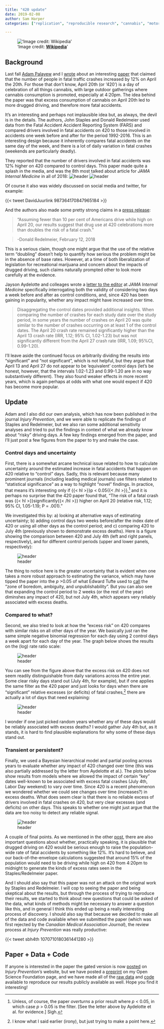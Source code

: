 ```yaml
---
title: "420 update"
date: 2019-02-08
author: Sam Harper
categories: ["replication", "reproducible research", "cannabis", "motor vehicle crashes"]

---
```


!['Image credit: [**Wikipedia**](https://upload.wikimedia.org/wikipedia/commons/7/7e/I-420.svg)'](featured.png)

## Background

Last fall [Adam Palayew](https://twitter.com/AdamPalayew) and I [wrote](http://samharper.org/new-blog/2018/4/17/is-420-deadly) about an interesting [paper](https://jamanetwork.com/journals/jamainternalmedicine/article-abstract/2672202) that claimed that the number of people in fatal traffic crashes increased by 12% on April the 20th. For those that don't know, April 20th (or '420') is a day of celebration of all things cannabis, with large outdoor gatherings where cannabis consumption is promoted, especially at 4:20pm. The idea behind the paper was that excess consumption of cannabis on April 20th led to more drugged driving, and therefore more fatal accidents.

It's an interesting and perhaps not implausible idea but, as always, the devil is in the details. The authors, John Staples and Donald Redelmeier used data from the Fatal Accident Accident Reporting System (FARS) and compared drivers involved in fatal accidents on 420 to those involved in accidents one week before and after for the period 1992-2016. This is an interesting design because it inherently compares fatal accidents on the same day of the week, and there is a lot of daily variation in fatal crashes (weekends are particularly deadly). 

They reported that the number of drivers involved in fatal accidents was 12% higher on 420 compared to control days. This paper made quite a splash in the media, and was the 8th most talked about article for *JAMA Internal Medicine* in all of 2018:
![header](jama-1.png)
![header](jama-2.png)

Of course it also was widely discussed on social media and twitter, for example:

{{< tweet DavidJuurlink 987364170847965184 >}}


And the authors also made some pretty strong claims in a [press release](https://www.sciencedaily.com/releases/2018/02/180212112005.htm):

> "Assuming fewer than 10 per cent of Americans drive while high on April 20, our results suggest that drug use at 420 celebrations more than doubles the risk of a fatal crash."

> -Donald Redelmeier, February 12, 2018

This is a serious claim, though one might argue that the use of the relative term "doubling" doesn't help to quantify how serious the problem might be in the absence of base rates. However, at a time of both liberalization of legislation for recreational marijuana and concern about the impacts of drugged driving, such claims naturally prompted other to look more carefully at the evidence.

Jayson Aydelotte and colleages wrote a [letter to the editor](https://jamanetwork.com/journals/jamainternalmedicine/article-abstract/2712270) at *JAMA Internal Medicine* specifically interrogating both the validity of considering two days a week before and after as control conditions, and, since 420 has been gaining in popularity, whether any impact might have increased over time. 

> Disaggregating the control dates provided additional insights. When comparing the number of crashes for each study date over the study period, in some years the number of crashes on April 20 was quite similar to the number of crashes occurring on at least 1 of the control dates. The April 20 crash rate remained significantly higher than the April 13 crash rate (IRR, 1.12; 95% CI, 1.02-1.23) but was not significantly different from the April 27 crash rate (IRR, 1.09; 95%CI, 0.99-1.20).

I'll leave aside the continued focus on arbitrarily dividing the results into "significant" and "not significant", which is not helpful, but they argue that April 13 and April 27 do not appear to be 'equivalent' control days (let's be honest, however, that the intervals 1.02-1.23 and 0.99-1.20 are in no way substantively different). They also found weaker effects in more recent years, which is again perhaps at odds with what one would expect if 420 has become more popular.

## Update

Adam and I also did our own analysis, which has now been published in the journal *Injury Prevention*, and we were able to replicate the findings of Staples and Redelmeier, but we also ran some additional sensitivity analyses and tried to put the findings in context of what we already know about "risky" driving days. 
A few key findings emerged from the paper, and I'll just post a few figures from the paper to try and make the case. 

### Control days and uncertainty
First, there is a somewhat arcane technical issue related to how to calculate uncertainty around the estimated increase in fatal accidents that happen on 420 relative to "control" days. Sadly, this is relevant because many prominent journals (including leading medical journals) use filters related to "statistical significance" as a way to highlight "novel" findings. In practice, that means it's interesting only if {{< hl >}}p < 0.05{{< /hl >}},[^1] and it is perhaps no surprise that the 420 paper found that, "The risk of a fatal crash was {{< hl >}}significantly{{< /hl >}} higher on April 20 (relative risk, 1.12; 95% CI, 1.05-1.19; P = .001)." 

We investigated this by: a) looking at alternative ways of estimating uncertainty; b) adding control days two weeks before/after the index date of 420 or using all other days as the control period; and c) comparing 420 to July 4th (previously shown to demonstrate excess deaths). Here is a figure showing the comparison between 420 and July 4th (left and right panels, respectively), and for different control periods (upper and lower panels, respectively):

[^1]: Unless, of course, the paper *overturns* a prior result where *p* < 0.05, in which case *p* > 0.05 is the filter. [See the letter above by Aydelotte et al. for evidence.] Sigh.

![header](420-fig1.png)

The thing to notice here is the greater uncertainty that is evident when one takes a more robust approach to estimating the variance, which may have tipped the paper into the *p* >0.05 of what Edward Tufte used to [call](https://www.edwardtufte.com/bboard/q-and-a-fetch-msg?msg_id=0001et) the "zone of boredom, ambiguity, and unpublishability". But you can also see that expanding the control period to 2 weeks (or the rest of the year) diminshes any impact of 420, but not July 4th, which appears very reliably associated with excess deaths. 

### Compared to what?

Second, we also tried to look at how the "excess risk" on 420 compares with similar risks on all other days of the year. We basically just ran the same simple negative binomial regression for each day using 2 control days a week apart for each day of the year. The graph below shows the results on the (log) rate ratio scale:

![header](420-fig2.png)

You can see from the figure above that the excess risk on 420 does not seem readily distinguishable from daily variations across the entire year. Some clear risky days stand out (July 4th, for example), but if one applies the same filter as the 420 paper and just looks for days when there are "significant" relative excesses (or deficits) of fatal crashes,[^2] there are actually a lot of days that need explaining:

[^2]: I know what I said earlier (irony), but just trying to make a point here.

![header](420-t8.png)

I wonder if one just picked random years whether any of these days would be reliably associated with excess deaths? I would gather July 4th but, as it stands, it is hard to find plausible explanations for why some of these days stand out.

### Transient or persistent?

Finally, we used a Bayesian hierarchical model and partial pooling across years to evaluate whether any impact of 420 changed over time (this was also partially addressed by the letter from Aydelotte et al.). The plots below show results from models where we allowed the impact of certain "key" dates well-known to be associated with excess fatal crashes (July 4th, Labor Day weekend) to vary over time. Since 420 is a recent phenomenon we wondered whether we could see changes over time (increases?) in excess deaths. What does seem clear is that there is no reliable excess of drivers involved in fatal crashes on 420, but very clear excesses (and deficits) on other days. This speaks to whether one might just argue that the data are too noisy to detect any reliable signal.

![header](420-fig3.png)

A couple of final points. As we mentioned in the other [post](http://samharper.org/new-blog/2018/4/17/is-420-deadly), there are also important questions about whether, practically speaking, it is plausible that drugged driving on 420 would be serious enough to raise the population-wide rate of fatal accidents by something like 12%. It's hard to believe, and our back-of-the-envelope calculations suggested that around 15% of the population would need to be driving while high on 420 from 4:20pm to midnight to generate the kinds of excess rates seen in the Staples/Redelmeier paper. 

And I should also say that this paper was not an attack on the original work by Staples and Redelmeier. I will cop to seeing the paper and being skeptical about the results, but through the process of trying to reproduce their results, we started to think about new questions that could be asked of the data, what kinds of methods might be necessary to answer a question like this, and in general I think this ended up being a really interesting process of discovery. I should also say that because we decided to make all of the data and code available when we submitted the paper (which was first rejected by the *Canadian Medical Association Journal*), the review process at *Injury Prevention* was really productive:


{{< tweet sbh4th 1070710180361441280 >}}

## Paper + Data + Code
If anyone is interested in the paper the gated version is now [posted](https://injuryprevention.bmj.com/content/early/2019/01/28/injuryprev-2018-043068) on *Injury Prevention's* website, but we have posted a [preprint](https://osf.io/tzcsy/) on my Open Science Foundation page, and we have made all of the [raw data](https://osf.io/jw258/) and [code](https://osf.io/ck3db/) available to reproduce our results publicly available as well. Hope you find it interesting!
